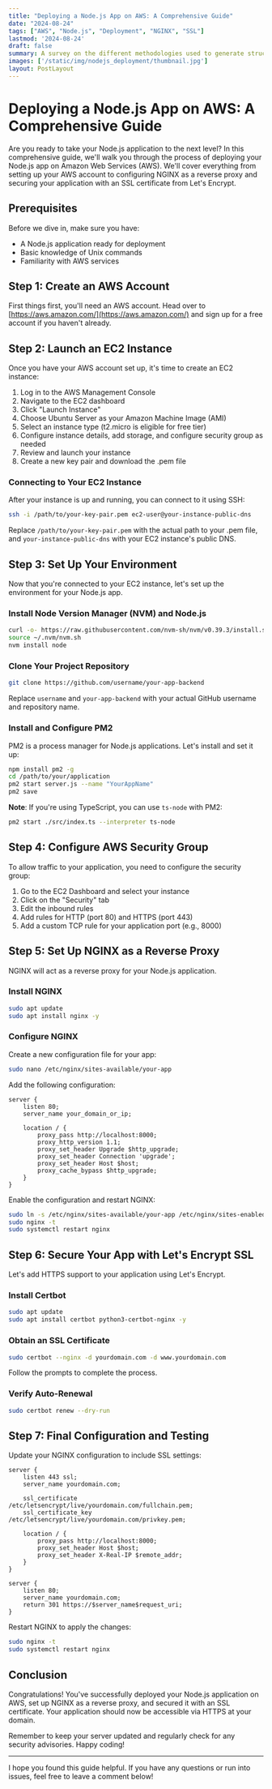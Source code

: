 ```yaml
---
title: "Deploying a Node.js App on AWS: A Comprehensive Guide"
date: "2024-08-24"
tags: ["AWS", "Node.js", "Deployment", "NGINX", "SSL"]
lastmod: '2024-08-24'
draft: false
summary: A survey on the different methodologies used to generate structured output from LLMs, from model fine-tuning, to domain specific language, and schema engineering.
images: ['/static/img/nodejs_deployment/thumbnail.jpg']
layout: PostLayout
---
```


# Deploying a Node.js App on AWS: A Comprehensive Guide

Are you ready to take your Node.js application to the next level? In this comprehensive guide, we'll walk you through the process of deploying your Node.js app on Amazon Web Services (AWS). We'll cover everything from setting up your AWS account to configuring NGINX as a reverse proxy and securing your application with an SSL certificate from Let's Encrypt.

## Prerequisites

Before we dive in, make sure you have:

- A Node.js application ready for deployment
- Basic knowledge of Unix commands
- Familiarity with AWS services

## Step 1: Create an AWS Account

First things first, you'll need an AWS account. Head over to [https://aws.amazon.com/](https://aws.amazon.com/) and sign up for a free account if you haven't already.

## Step 2: Launch an EC2 Instance

Once you have your AWS account set up, it's time to create an EC2 instance:

1. Log in to the AWS Management Console
2. Navigate to the EC2 dashboard
3. Click "Launch Instance"
4. Choose Ubuntu Server as your Amazon Machine Image (AMI)
5. Select an instance type (t2.micro is eligible for free tier)
6. Configure instance details, add storage, and configure security group as needed
7. Review and launch your instance
8. Create a new key pair and download the .pem file

### Connecting to Your EC2 Instance

After your instance is up and running, you can connect to it using SSH:

```bash
ssh -i /path/to/your-key-pair.pem ec2-user@your-instance-public-dns
```

Replace `/path/to/your-key-pair.pem` with the actual path to your .pem file, and `your-instance-public-dns` with your EC2 instance's public DNS.

## Step 3: Set Up Your Environment

Now that you're connected to your EC2 instance, let's set up the environment for your Node.js app.

### Install Node Version Manager (NVM) and Node.js

```bash
curl -o- https://raw.githubusercontent.com/nvm-sh/nvm/v0.39.3/install.sh | bash
source ~/.nvm/nvm.sh
nvm install node
```

### Clone Your Project Repository

```bash
git clone https://github.com/username/your-app-backend
```

Replace `username` and `your-app-backend` with your actual GitHub username and repository name.

### Install and Configure PM2

PM2 is a process manager for Node.js applications. Let's install and set it up:

```bash
npm install pm2 -g
cd /path/to/your/application
pm2 start server.js --name "YourAppName"
pm2 save
```

**Note**: If you're using TypeScript, you can use `ts-node` with PM2:

```bash
pm2 start ./src/index.ts --interpreter ts-node
```

## Step 4: Configure AWS Security Group

To allow traffic to your application, you need to configure the security group:

1. Go to the EC2 Dashboard and select your instance
2. Click on the "Security" tab
3. Edit the inbound rules
4. Add rules for HTTP (port 80) and HTTPS (port 443)
5. Add a custom TCP rule for your application port (e.g., 8000)

## Step 5: Set Up NGINX as a Reverse Proxy

NGINX will act as a reverse proxy for your Node.js application.

### Install NGINX

```bash
sudo apt update
sudo apt install nginx -y
```

### Configure NGINX

Create a new configuration file for your app:

```bash
sudo nano /etc/nginx/sites-available/your-app
```

Add the following configuration:

```nginx
server {
    listen 80;
    server_name your_domain_or_ip;

    location / {
        proxy_pass http://localhost:8000;
        proxy_http_version 1.1;
        proxy_set_header Upgrade $http_upgrade;
        proxy_set_header Connection 'upgrade';
        proxy_set_header Host $host;
        proxy_cache_bypass $http_upgrade;
    }
}
```

Enable the configuration and restart NGINX:

```bash
sudo ln -s /etc/nginx/sites-available/your-app /etc/nginx/sites-enabled/
sudo nginx -t
sudo systemctl restart nginx
```

## Step 6: Secure Your App with Let's Encrypt SSL

Let's add HTTPS support to your application using Let's Encrypt.

### Install Certbot

```bash
sudo apt update
sudo apt install certbot python3-certbot-nginx -y
```

### Obtain an SSL Certificate

```bash
sudo certbot --nginx -d yourdomain.com -d www.yourdomain.com
```

Follow the prompts to complete the process.

### Verify Auto-Renewal

```bash
sudo certbot renew --dry-run
```

## Step 7: Final Configuration and Testing

Update your NGINX configuration to include SSL settings:

```nginx
server {
    listen 443 ssl;
    server_name yourdomain.com;

    ssl_certificate /etc/letsencrypt/live/yourdomain.com/fullchain.pem;
    ssl_certificate_key /etc/letsencrypt/live/yourdomain.com/privkey.pem;

    location / {
        proxy_pass http://localhost:8000;
        proxy_set_header Host $host;
        proxy_set_header X-Real-IP $remote_addr;
    }
}

server {
    listen 80;
    server_name yourdomain.com;
    return 301 https://$server_name$request_uri;
}
```

Restart NGINX to apply the changes:

```bash
sudo nginx -t
sudo systemctl restart nginx
```

## Conclusion

Congratulations! You've successfully deployed your Node.js application on AWS, set up NGINX as a reverse proxy, and secured it with an SSL certificate. Your application should now be accessible via HTTPS at your domain.

Remember to keep your server updated and regularly check for any security advisories. Happy coding!

---

I hope you found this guide helpful. If you have any questions or run into issues, feel free to leave a comment below!